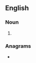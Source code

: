 ==English==

===Noun===
{{head|en|noun form}}

# {{plural of|en|ollie}}

===Anagrams===
* {{anagrams|en|a=eillos|silole}}